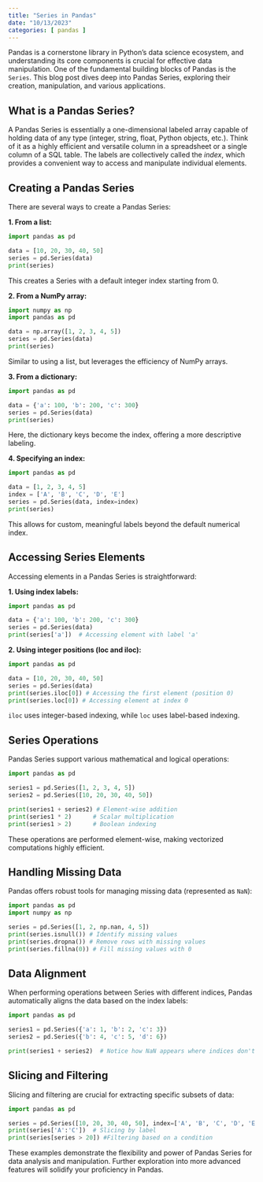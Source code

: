 ```yaml
---
title: "Series in Pandas"
date: "10/13/2023"
categories: [ pandas ]
---
```



Pandas is a cornerstone library in Python's data science ecosystem, and understanding its core components is crucial for effective data manipulation.  One of the fundamental building blocks of Pandas is the `Series`.  This blog post dives deep into Pandas Series, exploring their creation, manipulation, and various applications.

## What is a Pandas Series?

A Pandas Series is essentially a one-dimensional labeled array capable of holding data of any type (integer, string, float, Python objects, etc.).  Think of it as a highly efficient and versatile column in a spreadsheet or a single column of a SQL table.  The labels are collectively called the *index*, which provides a convenient way to access and manipulate individual elements.

## Creating a Pandas Series

There are several ways to create a Pandas Series:

**1. From a list:**

```python
import pandas as pd

data = [10, 20, 30, 40, 50]
series = pd.Series(data)
print(series)
```

This creates a Series with a default integer index starting from 0.

**2. From a NumPy array:**

```python
import numpy as np
import pandas as pd

data = np.array([1, 2, 3, 4, 5])
series = pd.Series(data)
print(series)
```

Similar to using a list, but leverages the efficiency of NumPy arrays.

**3. From a dictionary:**

```python
import pandas as pd

data = {'a': 100, 'b': 200, 'c': 300}
series = pd.Series(data)
print(series)
```

Here, the dictionary keys become the index, offering a more descriptive labeling.

**4. Specifying an index:**

```python
import pandas as pd

data = [1, 2, 3, 4, 5]
index = ['A', 'B', 'C', 'D', 'E']
series = pd.Series(data, index=index)
print(series)
```

This allows for custom, meaningful labels beyond the default numerical index.


## Accessing Series Elements

Accessing elements in a Pandas Series is straightforward:

**1. Using index labels:**

```python
import pandas as pd

data = {'a': 100, 'b': 200, 'c': 300}
series = pd.Series(data)
print(series['a'])  # Accessing element with label 'a'
```

**2. Using integer positions (loc and iloc):**

```python
import pandas as pd

data = [10, 20, 30, 40, 50]
series = pd.Series(data)
print(series.iloc[0]) # Accessing the first element (position 0)
print(series.loc[0]) # Accessing element at index 0
```

`iloc` uses integer-based indexing, while `loc` uses label-based indexing.


## Series Operations

Pandas Series support various mathematical and logical operations:

```python
import pandas as pd

series1 = pd.Series([1, 2, 3, 4, 5])
series2 = pd.Series([10, 20, 30, 40, 50])

print(series1 + series2) # Element-wise addition
print(series1 * 2)      # Scalar multiplication
print(series1 > 2)      # Boolean indexing
```

These operations are performed element-wise, making vectorized computations highly efficient.


##  Handling Missing Data

Pandas offers robust tools for managing missing data (represented as `NaN`):

```python
import pandas as pd
import numpy as np

series = pd.Series([1, 2, np.nan, 4, 5])
print(series.isnull()) # Identify missing values
print(series.dropna()) # Remove rows with missing values
print(series.fillna(0)) # Fill missing values with 0
```


## Data Alignment

When performing operations between Series with different indices, Pandas automatically aligns the data based on the index labels:

```python
import pandas as pd

series1 = pd.Series({'a': 1, 'b': 2, 'c': 3})
series2 = pd.Series({'b': 4, 'c': 5, 'd': 6})

print(series1 + series2)  # Notice how NaN appears where indices don't match
```


##  Slicing and Filtering

Slicing and filtering are crucial for extracting specific subsets of data:


```python
import pandas as pd

series = pd.Series([10, 20, 30, 40, 50], index=['A', 'B', 'C', 'D', 'E'])
print(series['A':'C'])  # Slicing by label
print(series[series > 20]) #Filtering based on a condition
```

These examples demonstrate the flexibility and power of Pandas Series for data analysis and manipulation.  Further exploration into more advanced features will solidify your proficiency in Pandas.

